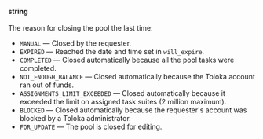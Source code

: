 **string**<br/><br/>The reason for closing the pool the last time:

- `MANUAL` — Closed by the requester.
- `EXPIRED` — Reached the date and time set in `will_expire`.
- `COMPLETED` — Closed automatically because all the pool tasks were completed.
- `NOT_ENOUGH_BALANCE` — Closed automatically because the Toloka account ran out of funds.
- `ASSIGNMENTS_LIMIT_EXCEEDED` — Closed automatically because it exceeded the limit on assigned task suites (2 million maximum).
- `BLOCKED` — Closed automatically because the requester's account was blocked by a Toloka administrator.
- `FOR_UPDATE` — The pool is closed for editing.